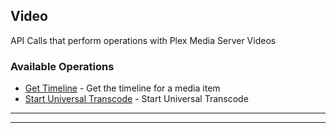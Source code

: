 
## Video
API Calls that perform operations with Plex Media Server Videos


### Available Operations

* [Get Timeline](/curl/video/get_timeline) - Get the timeline for a media item
* [Start Universal Transcode](/curl/video/start_universal_transcode) - Start Universal Transcode

---
<GetTimeline />

---
<StartUniversalTranscode />
